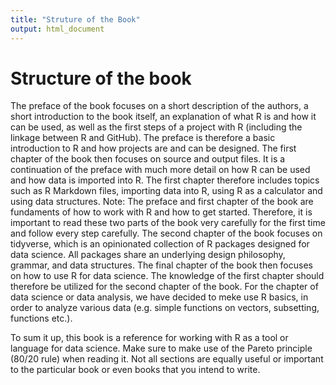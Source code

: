 ```yaml
---
title: "Struture of the Book"
output: html_document
---
```


# Structure of the book

The preface of the book focuses on a short description of the authors, a short introduction to the book itself, an explanation of what R is and how it can be used, as well as the first steps of a project with R (including the linkage between R and GitHub). The preface is therefore a basic introduction to R and how projects are and can be designed. The first chapter of the book then focuses on source and output files. It is a continuation of the preface with much more detail on how R can be used and how data is imported into R. The first chapter therefore includes topics such as R Markdown files, importing data into R, using R as a calculator and using data structures. Note: The preface and first chapter of the book are fundaments of how to work with R and how to get started. Therefore, it is important to read these two parts of the book very carefully for the first time and follow every step carefully. The second chapter of the book focuses on tidyverse, which is an opinionated collection of R packages designed for data science. All packages share an underlying design philosophy, grammar, and data structures. The final chapter of the book then focuses on how to use R for data science. The knowledge of the first chapter should therefore be utilized for the second chapter of the book. For the chapter of data science or data analysis, we have decided to meke use R basics, in order to analyze various data (e.g. simple functions on vectors, subsetting, functions etc.). 

To sum it up, this book is a reference for working with R as a tool or language for data science. Make sure to make use of the Pareto principle (80/20 rule) when reading it. Not all sections are equally useful or important to the particular book or even books that you intend to write.
